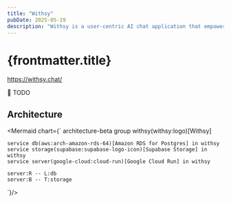 ```yaml
---
title: "Withsy"
pubDate: 2025-05-19
description: "Withsy is a user-centric AI chat application that empowers you to tailor your conversational experience. It provides robust features for managing prompts, customizing interactions, and securely saving your valuable chats and messages."
---
```



# {frontmatter.title}

https://withsy.chat/

🚧 TODO

## Architecture

<Mermaid chart={`
architecture-beta
    group withsy(withsy:logo)[Withsy]

    service db(aws:arch-amazon-rds-64)[Amazon RDS for Postgres] in withsy
    service storage(supabase:supabase-logo-icon)[Supabase Storage] in withsy
    service server(google-cloud:cloud-run)[Google Cloud Run] in withsy

    server:R -- L:db
    server:B -- T:storage

`}/>
